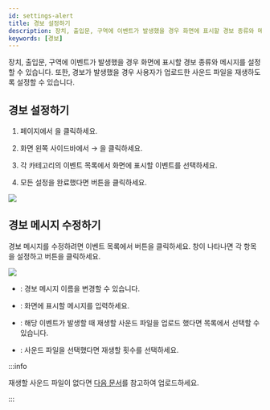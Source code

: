 ```yaml
---
id: settings-alert
title: 경보 설정하기
description: 장치, 출입문, 구역에 이벤트가 발생했을 경우 화면에 표시할 경보 종류와 메시지를 설정할 수 있습니다.
keywords: [경보]
---
```


장치, 출입문, 구역에 이벤트가 발생했을 경우 화면에 표시할 경보 종류와 메시지를 설정할 수 있습니다. 또한, 경보가 발생했을 경우 사용자가 업로드한 사운드 파일을 재생하도록 설정할 수 있습니다.


## 경보 설정하기

1. <Cmd sid='shell.header.launcher' /> 페이지에서 <Cmd sid='shell.header.setting' />을 클릭하세요.

1. 화면 왼쪽 사이드바에서 <Cmd sid='setting.menu.event.root' /> → <Cmd sid='setting.menu.event.alert' />을 클릭하세요.

1. 각 카테고리의 이벤트 목록에서 화면에 표시할 이벤트를 선택하세요.

1. 모든 설정을 완료했다면 <Cmd sid='button.apply' product='2' /> 버튼을 클릭하세요.

<Image src='/img/biostarx-settings-alert.png' />


## 경보 메시지 수정하기

경보 메시지를 수정하려면 이벤트 목록에서 <IcEdit2 /> 버튼을 클릭하세요. <Cmd sid='setting.alert.alertMessage' product='2' /> 창이 나타나면 각 항목을 설정하고 <Cmd sid='button.apply' product='2' /> 버튼을 클릭하세요.

<Image src='/img/biostarx-settings-alert-edit-message.png' />

* <Cmd sid='common.name' product='2' />: 경보 메시지 이름을 변경할 수 있습니다.

* <Cmd sid='common.message' product='2' />: 화면에 표시할 메시지를 입력하세요.

* <Cmd sid='setting.alert.config.soundFile' product='2' />: 해당 이벤트가 발생할 때 재생할 사운드 파일을 업로드 했다면 목록에서 선택할 수 있습니다.

* <Cmd sid='setting.alert.config.playOption' product='2' />: 사운드 파일을 선택했다면 재생할 횟수를 선택하세요.

:::info

재생할 사운드 파일이 없다면 [다음 문서](settings-preferences)를 참고하여 업로드하세요.

:::